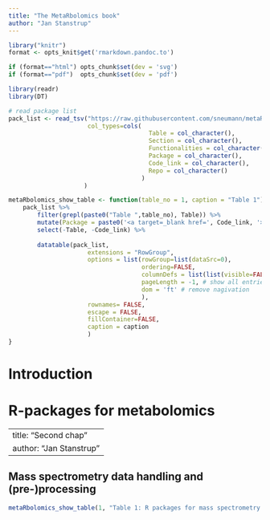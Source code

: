 ```yaml
---
title: "The MetaRbolomics book"
author: "Jan Stanstrup"
---
```



```r
library("knitr")
format <- opts_knit$get('rmarkdown.pandoc.to')

if (format=="html") opts_chunk$set(dev = 'svg')
if (format=="pdf")  opts_chunk$set(dev = 'pdf')
```

```r
library(readr)
library(DT)

# read package list
pack_list <- read_tsv("https://raw.githubusercontent.com/sneumann/metaRbolomics/master/connectivity/AllMetaRbolomicsTables.csv",
                      col_types=cols(
                                       Table = col_character(),
                                       Section = col_character(),
                                       Functionalities = col_character(),
                                       Package = col_character(),
                                       Code_link = col_character(),
                                       Repo = col_character()
                                     )
                     )

metaRbolomics_show_table <- function(table_no = 1, caption = "Table 1"){
    pack_list %>% 
        filter(grepl(paste0("Table ",table_no), Table)) %>% 
        mutate(Package = paste0('<a target=_blank href=', Code_link, '>', Package,'</a>' )) %>% 
        select(-Table, -Code_link) %>% 
        
        datatable(pack_list, 
                      extensions = "RowGroup", 
                      options = list(rowGroup=list(dataSrc=0),
                                     ordering=FALSE,
                                     columnDefs = list(list(visible=FALSE, targets=c(0))), # hide rownames
                                     pageLength = -1, # show all entries
                                     dom = 'ft' # remove nagivation
                                     ),
                      rownames= FALSE, 
                      escape = FALSE,
                      fillContainer=FALSE,
                      caption = caption
                      )
}

```


# Introduction

<style>
.book .book-body .page-wrapper .page-inner {
max-width: 1200px !important;
}
</style>

# R-packages for metabolomics

<!--chapter:end:index.Rmd-->

---
title: "Second chap"
author: "Jan Stanstrup"
---





\pagebreak


## Mass spectrometry data handling and (pre-)processing

<style>
.book .book-body .page-wrapper .page-inner {
max-width: 1200px !important;
}
</style>

```r
metaRbolomics_show_table(1, "Table 1: R packages for mass spectrometry data handling and (pre-)processing.")
```


    

<!--chapter:end:02-mass_spectrometry_data_handling_pre_processing.Rmd-->

